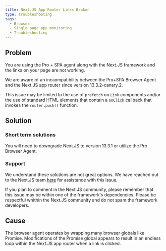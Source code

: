 ```yaml
---
title: Next.JS App Router Links Broken
type: troubleshooting
tags:
  - Browser
  - Single page app monitoring
  - Troubleshooting
---
```


## Problem

You are using the Pro + SPA agent along with the Next.JS framework and the links on your page are not working.

We are aware of an incaompatibility between the Pro+SPA Browser Agent and the Next.JS app router since version 13.3.2-canary.2.

This issue may be limited to the use of `prefetch` on `Link` components and/or the use of standard HTML elements that contain a `onClick` callback that invokes the `router.push()` function.

## Solution

### Short term solutions

You will need to downgrade Next.JS to version 13.3.1 or utilize the Pro Browser Agent.

### Support

We understand these solutions are not great options. We have reached out to the Next.JS team [here](https://github.com/vercel/next.js/discussions/53746) for assistance with this issue.

If you plan to comment in the Next.JS community, please remember that this issue may be within one of the framework's dependencies. Please be respectful whithin the Next.JS community and do not spam the framework developers.

## Cause

The browser agent operates by wrapping many browser globals like Promise. Modifications of the Promise global appears to result in an endless loop within the Next.JS app router when a link is clicked.
